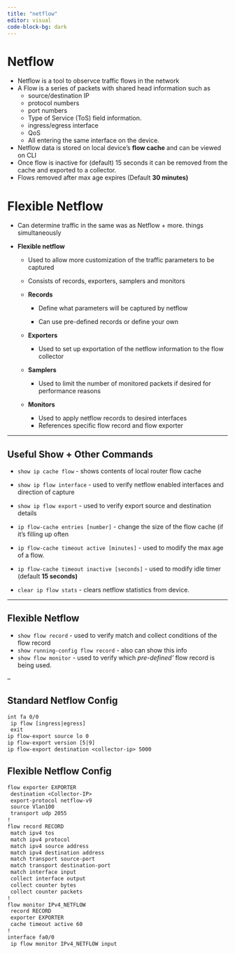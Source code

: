 ```yaml
---
title: "netflow"
editor: visual
code-block-bg: dark
---
```


# Netflow

-   Netflow is a tool to observce traffic flows in the network
-   A Flow is a series of packets with shared head information such as
    -   source/destination IP
    -   protocol numbers
    -   port numbers
    -   Type of Service (ToS) field information.
    -   ingress/egress interface
    -   QoS
    -   All entering the same interface on the device.
-   Netflow data is stored on local device's **flow cache** and can be viewed on CLI
-   Once flow is inactive for (default) 15 seconds it can be removed from the cache and exported to a collector.
-   Flows removed after max age expires (Default **30 minutes)**

# Flexible Netflow

-   Can determine traffic in the same was as Netflow + more. things simultaneously

-   **Flexible netflow**

    -   Used to allow more customization of the traffic parameters to be captured

    -   Consists of records, exporters, samplers and monitors

    -   **Records**

        -   Define what parameters will be captured by netflow

        -   Can use pre-defined records or define your own

    -   **Exporters**

        -   Used to set up exportation of the netflow information to the flow collector

    -   **Samplers**

        -   Used to limit the number of monitored packets if desired for performance reasons

    -   **Monitors**

        -   Used to apply netflow records to desired interfaces
        -   References specific flow record and flow exporter

---

## Useful Show + Other Commands

-   `show ip cache flow` - shows contents of local router flow cache

-   `show ip flow interface` - used to verify netflow enabled interfaces and direction of capture

-   `show ip flow export` - used to verify export source and destination details

-   `ip flow-cache entries [number]` - change the size of the flow cache (if it's filling up often

-    `ip flow-cache timeout active [minutes]` - used to modify the max age of a flow.

-   `ip flow-cache timeout inactive [seconds]` - used to modify idle timer (default **15 seconds)**

-   `clear ip flow stats` - clears netflow statistics from device.

---

## Flexible Netflow

-   `show flow record`  - used to verify match and collect conditions of the flow record
-   `show running-config flow record` - also can show this info
-   `show flow monitor` - used to verify which *pre-defined'* flow record is being used.

--

## Standard Netflow Config

``` default
int fa 0/0
 ip flow [ingress|egress]
 exit
ip flow-export source lo 0
ip flow-export version [5|9]
ip flow-export destination <collector-ip> 5000
```

## Flexible Netflow Config

``` deFAULT
flow exporter EXPORTER
 destination <Collector-IP>
 export-protocol netflow-v9
 source Vlan100
 transport udp 2055
!
flow record RECORD
 match ipv4 tos
 match ipv4 protocol
 match ipv4 source address
 match ipv4 destination address
 match transport source-port
 match transport destination-port
 match interface input
 collect interface output
 collect counter bytes
 collect counter packets
!
flow monitor IPv4_NETFLOW
 record RECORD
 exporter EXPORTER
 cache timeout active 60
!
interface fa0/0
 ip flow monitor IPv4_NETFLOW input
```
